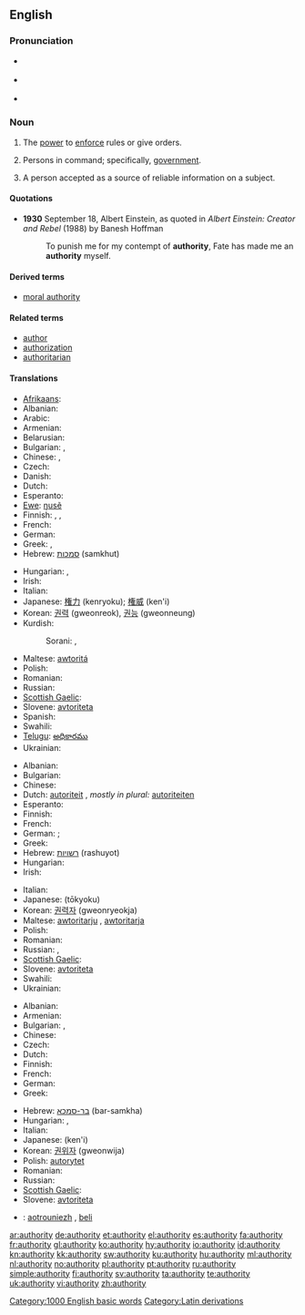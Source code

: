 ==English==

{{rank|terrible|Tom|author|859|authority|pleasant|forget|break}}

===Pronunciation===
* {{a|UK}} {{IPA|/ɔːˈθɒɹəti/}}
* {{a|US}} {{IPA|/əˈθɑɹəti/}}
* {{audio|en-us-authority.ogg|Audio (US)}}

===Noun===
{{en-noun|authorit|ies|-}}

# {{uncountable}} The [[power]] to [[enforce]] rules or give orders.
# {{context|used in singular or plural form}} Persons in command; specifically, [[government]].
# {{countable}} A person accepted as a source of reliable information on a subject.

====Quotations====
* '''1930''' September 18, Albert Einstein, as quoted in ''Albert Einstein: Creator and Rebel'' (1988) by Banesh Hoffman
*: To punish me for my contempt of '''authority''', Fate has made me an '''authority''' myself.

====Derived terms====
* [[moral authority]]

====Related terms====
* [[author]]
* [[authorization]]
* [[authoritarian]]

====Translations====
{{trans-top|power to enforce rules or give orders}}
* [[Afrikaans]]: {{t|af|gesag}}
* Albanian: {{t+|sq|autoritet|xs=Albanian}}
* Arabic: {{t|ar|سلطة|f|tr=sulTa}}
* Armenian: {{t|hy|հեղինակություն|tr=heġinakut’yun}}
* Belarusian: {{t|be|ўлада|tr=ŭlada|sc=Cyrl}}
* Bulgarian: {{t+|bg|власт}},  {{t+|bg|авторитет}}
* Chinese: {{zh-tsp|權力|权力|quánlì}}, {{zh-tsp|權威|权威|quánwēi}}
* Czech: {{t-|cs|autorita|f}}
* Danish: {{t|da|myndighed}}
* Dutch: {{t+|nl|bevoegdheid|f}}
* Esperanto: {{t+|eo|aŭtoritato|xs=Esperanto}}
* [[Ewe]]: [[ŋusẽ]]
* Finnish: {{t+|fi|auktoriteetti}}, {{t+|fi|käskyvalta}}, {{t-|fi|vaikutusvalta}}
* French: {{t+|fr|autorité|f}}
* German: {{t+|de|Autorität|f}}
* Greek: {{t|el|εξουσία|f|tr=eksusia}}, {{t|el|αρχή|f|tr=arkhí}}
* Hebrew: [[סמכות]] (samkhut) {{f}}
{{trans-mid}}
* Hungarian: {{t|hu|felhatalmazás}},  {{t|hu|meghatalmazás}}
* Irish: {{t|ga|údarás|m|xs=Irish}}
* Italian: {{t+|it|autorità|f}}
* Japanese: [[権力]] (kenryoku); [[権威]] (ken'i)
* Korean: [[권력]] (gweonreok), [[권능]] (gweonneung)
* Kurdish:
*: Sorani: {{t|ku|ده‌سه‌ڵات|tr=dasaLAt|sc=ku-Arab}}, {{t|ku|به‌رده‌ستی|tr=bardastee|sc=ku-Arab}}
* Maltese: [[awtoritá]]
* Polish: {{t+|pl|autorytet|m}}
* Romanian: {{t+|ro|autoritate|f}}
* Russian: {{t+|ru|авторитет|m|tr=avtoritét}}
* [[Scottish Gaelic]]: {{t|gd|ùghdarras|m}}
* Slovene: [[avtoriteta]] {{f}}
* Spanish: {{t+|es|autoridad|f}}
* Swahili: {{t+|sw|mamlaka|xs=Swahili}}
* [[Telugu]]: [[అధికారము]]
* Ukrainian: {{t-|uk|влада|f|xs=Ukrainian}}
{{trans-bottom}}

{{trans-top|persons in command; specifically, government}}
* Albanian: {{t+|sq|autoritet|xs=Albanian}}
* Bulgarian: {{t+|bg|власти}}
* Chinese: {{zh-tsp|當局|当局|dāngjú}}
* Dutch: [[autoriteit]] {{f}}, ''mostly in plural:'' [[autoriteiten]]
* Esperanto: {{t-|eo|instanco|xs=Esperanto}}
* Finnish: {{t-|fi|viranomaiset}}
* French: {{t+|fr|autorité|f}}
* German: {{t+|de|Autorität|f}}; {{t+|de|Behörde|f}}
* Greek: {{t|el|αρχές|f|p|tr=arkhés}}
* Hebrew: [[רשויות]] (rashuyot) {{f|p}}
* Hungarian: {{t|hu|hatóság}}
* Irish: {{t|ga|údarás|m|xs=Irish}}
{{trans-mid}}
* Italian: {{t+|it|autorità|f}}
* Japanese: {{t+|ja|当局}} (tōkyoku)
* Korean: [[권력자]] (gweonryeokja)
* Maltese: [[awtoritarju]] {{m}}, [[awtoritarja]] {{f}}
* Polish: {{t+|pl|władza|f}}
* Romanian: {{t+|ro|autoritate|f}}
* Russian: {{t+|ru|власть|m|tr=vlast'}}, {{t+|ru|авторитет|m|tr=avtoritét}}
* [[Scottish Gaelic]]: {{t|gd|ùghdarras|m}}
* Slovene: [[avtoriteta]] {{f}}
* Swahili: {{t+|sw|mamlaka|xs=Swahili}}
* Ukrainian: {{t-|uk|влада|f|xs=Ukrainian}}
{{trans-bottom}}

{{trans-top|person accepted as a source of reliable information on a subject}}
* Albanian: {{t+|sq|autoritet|xs=Albanian}}
* Armenian: {{t|hy|հեղինակություն|tr=heġinakut’yun}}
* Bulgarian: {{t|bg|познавач}},  {{t+|bg|авторитет}}
* Chinese: {{zh-tsp|權威|权威|quánwēi}}
* Czech: {{t-|cs|autorita|f}}
* Dutch: {{t+|nl|autoriteit|f}}
* Finnish: {{t+|fi|asiantuntija}}
* French: {{t+|fr|autorité|f}}
* German: {{t+|de|Autorität|f}}
* Greek: {{t|el|αυθεντία|f|tr=afθendía}}
{{trans-mid}}
* Hebrew: [[בר-סמכא]] (bar-samkha) {{m}}
* Hungarian: {{t|hu|tekintéy}},  {{t|hu|szaktekintély}}
* Italian: {{t+|it|autorità|f}}
* Japanese: {{t+|ja|権威}} (ken'i)
* Korean: [[권위자]] (gweonwija)
* Polish: [[autorytet]] {{m}}
* Romanian: {{t+|ro|autoritate|f}}
* Russian: {{t+|ru|авторитет|m|tr=avtoritét}}
* [[Scottish Gaelic]]: {{t|gd|ùghdarras|m}}
* Slovene: [[avtoriteta]] {{f}}
{{trans-bottom}}

{{checktrans-top}}
* {{ttbc|Breton}}: [[aotrouniezh]] {{f}}, [[beli]] {{f}}
{{trans-bottom}}

[[Category:1000 English basic words]]
[[Category:Latin derivations]]

[[ar:authority]]
[[de:authority]]
[[et:authority]]
[[el:authority]]
[[es:authority]]
[[fa:authority]]
[[fr:authority]]
[[gl:authority]]
[[ko:authority]]
[[hy:authority]]
[[io:authority]]
[[id:authority]]
[[kn:authority]]
[[kk:authority]]
[[sw:authority]]
[[ku:authority]]
[[hu:authority]]
[[ml:authority]]
[[nl:authority]]
[[no:authority]]
[[pl:authority]]
[[pt:authority]]
[[ru:authority]]
[[simple:authority]]
[[fi:authority]]
[[sv:authority]]
[[ta:authority]]
[[te:authority]]
[[uk:authority]]
[[vi:authority]]
[[zh:authority]]